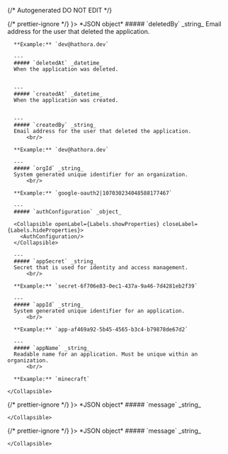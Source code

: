 {/* Autogenerated DO NOT EDIT  */}


<TabbedSection tabLabel='Status Code'>
  {/* prettier-ignore */}
  <Tab title={<StatusCode code={"201"} />}>
    *JSON object*
    <Collapsible defaultOpen openLabel={Labels.showProperties} closeLabel={Labels.hideProperties}>
      ##### `deletedBy` _string_
      Email address for the user that deleted the application.
          <br/>

      **Example:** `dev@hathora.dev`
        
      ---
      ##### `deletedAt` _datetime_
      When the application was deleted.
          
        
      ---
      ##### `createdAt` _datetime_
      When the application was created.
          
        
      ---
      ##### `createdBy` _string_
      Email address for the user that deleted the application.
          <br/>

      **Example:** `dev@hathora.dev`
        
      ---
      ##### `orgId` _string_
      System generated unique identifier for an organization.
          <br/>

      **Example:** `google-oauth2|107030234048588177467`
        
      ---
      ##### `authConfiguration` _object_

      <Collapsible openLabel={Labels.showProperties} closeLabel={Labels.hideProperties}>
        <AuthConfiguration/>
      </Collapsible>
        
      ---
      ##### `appSecret` _string_
      Secret that is used for identity and access management.
          <br/>

      **Example:** `secret-6f706e83-0ec1-437a-9a46-7d4281eb2f39`
        
      ---
      ##### `appId` _string_
      System generated unique identifier for an application.
          <br/>

      **Example:** `app-af469a92-5b45-4565-b3c4-b79878de67d2`
        
      ---
      ##### `appName` _string_
      Readable name for an application. Must be unique within an organization.
          <br/>

      **Example:** `minecraft`
        
    </Collapsible>
  </Tab>
  {/* prettier-ignore */}
  <Tab title={<StatusCode code={"422"} />}>
    *JSON object*
    <Collapsible defaultOpen openLabel={Labels.showProperties} closeLabel={Labels.hideProperties}>
      ##### `message` _string_
          
        
    </Collapsible>
  </Tab>
  {/* prettier-ignore */}
  <Tab title={<StatusCode code={"500"} />}>
    *JSON object*
    <Collapsible defaultOpen openLabel={Labels.showProperties} closeLabel={Labels.hideProperties}>
      ##### `message` _string_
          
        
    </Collapsible>
  </Tab>
</TabbedSection>
